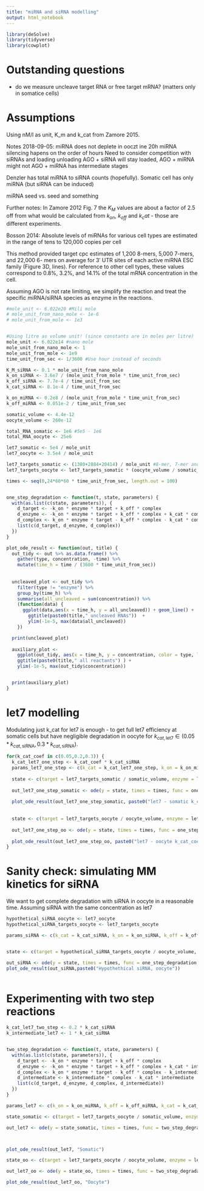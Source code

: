 ---
title: "miRNA and siRNA modelling"
output: html_notebook
---


```{r setup}
library(deSolve)
library(tidyverse)
library(cowplot)
```

# Outstanding questions

- do we measure uncleave target RNA or free target mRNA? (matters only in somatice cells)

# Assumptions

Using nM/l as unit, K_m and k_cat from Zamore 2015.

Notes 2018-09-05:
miRNA does not deplete in ooczt ine  20h
miRNA silencing hapens on the order of hours
Need to consider competition with siRNAs and loading unloading
AGO + siRNA will stay loaded, AGO + miRNA might not
AGO + miRNA has intermediate stages

Denzler has total miRNA to siRNA counts (hopefully). 
Somatic cell has only miRNA (but siRNA can be induced)

miRNA seed vs. seed and something


Further notes:
In Zamore 2012 Fig. 7 the $K_M$ values are about a factor of 2.5 off from what would be calculated from $k_{on}$, $k_{off}$ and $k_cat$ - those are different experiments.

Bosson 2014:
Absolute levels of miRNAs for various cell types are estimated in the range of tens to 
120,000 copies per cell

This method provided target cpc estimates of 1,200 8-mers, 5,000 7-mers, and 22,000 6-
mers on average for 3′ UTR sites of each active miRNA ESC family (Figure 3D, lines). For 
reference to other cell types, these values correspond to 0.8%, 3.2%, and 14.1% of the total 
mRNA concentration in the cell. 

Assuming AGO is not rate limiting, we simplify the reaction and treat the  specific miRNA/siRNA species as enzyme in the reactions.

```{r}
#mole_unit <- 6.022e20 #Mili mole
# mole_unit_from_nano_mole <- 1e-6
# mole_unit_from_mole <- 1e3


#Using litre as volume unit! (since constants are in moles per litre)
mole_unit <- 6.022e14 #nano mole
mole_unit_from_nano_mole <- 1
mole_unit_from_mole <- 1e9
time_unit_from_sec <- 1/3600 #Use hour instead of seconds

K_M_siRNA <- 0.1 * mole_unit_from_nano_mole
k_on_siRNA <- 3.6e7 / (mole_unit_from_mole * time_unit_from_sec)
k_off_siRNA <- 7.7e-4 / time_unit_from_sec
k_cat_siRNA <- 8.1e-4 / time_unit_from_sec

k_on_miRNA <- 0.2e8 / (mole_unit_from_mole * time_unit_from_sec)
k_off_miRNA <- 0.051e-2 / time_unit_from_sec

somatic_volume <- 4.4e-12
oocyte_volume <- 260e-12

total_RNA_somatic <- 1e6 #5e5 - 1e6
total_RNA_oocyte <- 25e6

let7_somatic <- 5e4 / mole_unit
let7_oocyte <- 3.5e4 / mole_unit

let7_targets_somatic <- (1380+2884+20414) / mole_unit #8-mer, 7-mer and 6-mers respectively from Bosson 2014
let7_targets_oocyte <- let7_targets_somatic * (oocyte_volume / somatic_volume)

times <- seq(0,24*60*60 * time_unit_from_sec, length.out = 100)


one_step_degradation <- function(t, state, parameters) {
  with(as.list(c(state, parameters)), {
    d_target <- -k_on * enzyme * target + k_off * complex 
    d_enzyme <- -k_on * enzyme * target + k_off * complex + k_cat * complex
    d_complex <- k_on * enzyme * target - k_off * complex - k_cat * complex
    list(c(d_target, d_enzyme, d_complex))
  })
}

plot_ode_result <- function(out, title) {
  out_tidy <- out %>% as.data.frame() %>% 
    gather(type, concentration, -time) %>%
    mutate(time_h = time / (3600 * time_unit_from_sec)) 
    
  
  uncleaved_plot <- out_tidy %>% 
    filter(type != "enzyme") %>%
    group_by(time_h) %>%
    summarise(all_uncleaved = sum(concentration)) %>%
    (function(data) { 
      ggplot(data,aes(x = time_h, y = all_uncleaved)) + geom_line() +
        ggtitle(paste0(title," uncleaved RNAs"))  +
        ylim(-1e-5, max(data$all_uncleaved)) 
    })

  print(uncleaved_plot)
  
  auxiliary_plot <- 
    ggplot(out_tidy, aes(x = time_h, y = concentration, color = type, linetype = type)) + geom_line() +
    ggtitle(paste0(title," all reactants") ) + 
    ylim(-1e-5, max(out_tidy$concentration))


  print(auxiliary_plot)
}

```

# let7 modelling

Modulating just k_cat for let7 is enough - to get full let7 efficiency at somatic cells but have negligible degradation in oocyte for $k_{cat,\mathrm{let7}} \in (0.05 * k_{cat,\mathrm{siRNA}}, 0.3 * k_{cat,\mathrm{siRNA}})$.

```{r}
for(k_cat_coef in c(0.05,0.2,0.3)) {
  k_cat_let7_one_step <- k_cat_coef * k_cat_siRNA
  params_let7_one_step <- c(k_cat = k_cat_let7_one_step, k_on = k_on_miRNA, k_off = k_off_miRNA)
  
  state <- c(target = let7_targets_somatic / somatic_volume, enzyme = let7_somatic / somatic_volume, complex = 0)
  
  out_let7_one_step_somatic <- ode(y = state, times = times, func = one_step_degradation, parms = params_let7_one_step)
  
  plot_ode_result(out_let7_one_step_somatic, paste0("let7 - somatic k_cat_coef = ", k_cat_coef))
  
  
  state <- c(target = let7_targets_oocyte / oocyte_volume, enzyme = let7_oocyte / oocyte_volume, complex = 0)
  
  out_let7_one_step_oo <- ode(y = state, times = times, func = one_step_degradation, parms = params_let7_one_step)
  
  plot_ode_result(out_let7_one_step_oo, paste0("let7 - oocyte k_cat_coef = ", k_cat_coef))
}
```

# Sanity check: simulating MM kinetics for siRNA 

We want to get complete degradation with siRNA in oocyte in a reasonable time. Assuming siRNA with the same concentration as let7

```{r}

hypothetical_siRNA_oocyte <- let7_oocyte
hypothetical_siRNA_targets_oocyte <- let7_targets_oocyte

params_siRNA <- c(k_cat = k_cat_siRNA, k_on = k_on_siRNA, k_off = k_off_siRNA)


state <- c(target = hypothetical_siRNA_targets_oocyte / oocyte_volume, enzyme = hypothetical_siRNA_oocyte / oocyte_volume, complex = 0)

out_siRNA <- ode(y = state, times = times, func = one_step_degradation, parms = params_siRNA)
plot_ode_result(out_siRNA,paste0("Hypothethical siRNA, oocyte"))
  
```

# Experimenting with two step reactions

```{r}
k_cat_let7_two_step <- 0.2 * k_cat_siRNA
k_intermediate_let7 <- 1 * k_cat_siRNA


two_step_degradation <- function(t, state, parameters) {
  with(as.list(c(state, parameters)), {
    d_target <- -k_on * enzyme * target + k_off * complex 
    d_enzyme <- -k_on * enzyme * target + k_off * complex + k_cat * intermediate
    d_complex <- k_on * enzyme * target - k_off * complex - k_intermediate * complex
    d_intermediate <- k_intermediate * complex - k_cat * intermediate
    list(c(d_target, d_enzyme, d_complex, d_intermediate))
  })
}

params_let7 <- c(k_on = k_on_miRNA, k_off = k_off_miRNA, k_cat = k_cat_let7_two_step, k_intermediate = k_intermediate_let7)

state_somatic <- c(target = let7_targets_oocyte / somatic_volume, enzyme = let7_somatic / somatic_volume, complex = 0, intermediate = 0)

out_let7 <- ode(y = state_somatic, times = times, func = two_step_degradation, parms = params_let7)



plot_ode_result(out_let7, "Somatic")

state_oo <- c(target = let7_targets_oocyte / oocyte_volume, enzyme = let7_oocyte / oocyte_volume, complex = 0, intermediate = 0)

out_let7_oo <- ode(y = state_oo, times = times, func = two_step_degradation, parms = params_let7)

plot_ode_result(out_let7_oo, "Oocyte")


```

